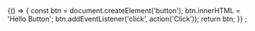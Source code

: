 
<Story name="function" height="100px">
  {() => {
    const btn = document.createElement('button');
    btn.innerHTML = 'Hello Button';
    btn.addEventListener('click', action('Click'));
    return btn;
  }}
</Story>;
